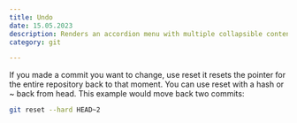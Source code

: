 ```yaml
---
title: Undo
date: 15.05.2023
description: Renders an accordion menu with multiple collapsible content elements.
category: git

---
```

If you made a commit you want to change, use reset it resets the pointer for the entire repository back to that moment. You can use reset with a hash or ~ back from head. This example would move back two commits:

```bash
git reset --hard HEAD~2
```
